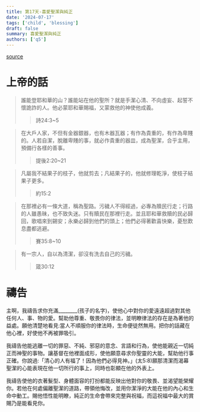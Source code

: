 ```yaml
---
title: 第17天-喜愛聖潔與純正
date: '2024-07-17'
tags: ['child', 'blessing']
draft: false
summary: 喜愛聖潔與純正
authors: ['q5']
---
```


[source](https://q5help.me/faith/PrayForTheChildren.jsp)

# 上帝的話

> 誰能登耶和華的山？誰能站在他的聖所？就是手潔心清、不向虛妄、起誓不懷詭詐的人。他必蒙耶和華賜福，又蒙救他的神使他成義。
>> 詩24:3~5

> 在大戶人家，不但有金器銀器，也有木器瓦器；有作為貴重的，有作為卑賤的。人若自潔，脫離卑賤的事，就必作貴重的器皿，成為聖潔，合乎主用，預備行各樣的善事。
>> 提後2:20~21

> 凡屬我不結果子的枝子，他就剪去；凡結果子的，他就修理乾淨，使枝子結果子更多。
>> 約15:2

> 在那裡必有一條大道，稱為聖路。污穢人不得經過，必專為贖民行走；行路的人雖愚昧，也不致失迷。只有贖民在那裡行走。並且耶和華救贖的民必歸回，歌唱來到錫安；永樂必歸到他們的頭上；他們必得著歡喜快樂，憂愁歎息盡都逃避。
>> 賽35:8~10

> 有一宗人，自以為清潔，卻沒有洗去自己的污穢。
>> 箴30:12

# 禱告

主啊，我禱告求你充滿________(孩子的名字)，使他心中對你的愛遠遠超過對其他任何人、事、物的愛。幫助他尊重、敬畏你的律法，並明瞭律法的存在是為著他的益處。願他清楚地看見:當人不順服你的律法時，生命便徒然無用。把你的話藏在他心裡，好使他不再被罪吸引。

我禱告他能逃離一切的罪惡、不純、邪惡的意念、言語和行為，使他能親近一切純正而神聖的事物。讓基督在他裡面成形，使他願意尋求你聖靈的大能，幫助他行事正確。你說過:「清心的人有福了！因為他們必得見神。」(太5:8)願那清潔而渴幕聖潔的心能表現在他一切所行的事上，同時也彰顯在他的外表上。

我禱告使他的衣著髮型、身體面容的打扮都能反映出他對你的敬畏、並渴望能榮耀你。若他在何處偏離聖潔的道路，帶領他悔改，並用你潔淨的大能在他的內心和生命中動工。賜他悟性能明瞭，純正的生命會帶來完整與祝福，而這祝福中最大的賞賜乃是能看見你。
